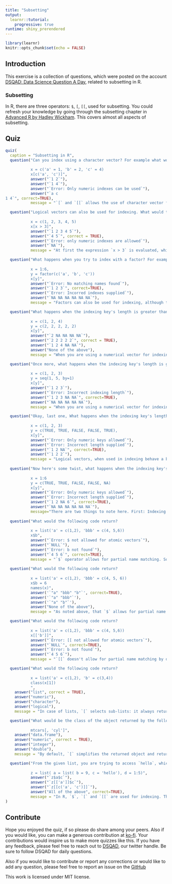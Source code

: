 ---
title: "Subsetting"
output: 
  learnr::tutorial:
    progressive: true
runtime: shiny_prerendered
---

```{r setup, include=FALSE}
library(learnr)
knitr::opts_chunk$set(echo = FALSE)
```

## Introduction

This exercise is a collection of questions, which were posted on the account [DSQAD: Data Science Question A Day](https://twitter.com/data_question), related to subsetting in R.


### Subsetting

In R, there are three operators: `$`, `[`, `[[`, used for subsetting. You could refresh your knowledge by going through the subsetting chapter in [Advanced R by Hadley Wickham](https://adv-r.hadley.nz/subsetting.html). This covers almost all aspects of subsetting.


## Quiz

```{r quiz}
quiz(
  caption = "Subsetting in R",
  question("Can you index using a character vector? For example what would the following code return?
           
           x = c('a' = 1, 'b' = 2, 'c' = 4)
           x[c('a', 'c')]",
           answer("`1 2`"),
           answer("`1 4`"),
           answer("`Error: Only numeric indexes can be used`"),
           answer("`a c
1 4`", correct=TRUE),
           message = "`[` and `[[` allows the use of character vector for subsetting. The character vector is matched against the names of elements in the vector or list."),

  question("Logical vectors can also be used for indexing. What would the following code return?
         
           x = c(1, 2, 3, 4, 5)
           x[x > 3]",
           answer("`1 2 3 4 5`"),
           answer("`4 5`", correct = TRUE),
           answer("`Error: only numeric indexes are allowed`"),
           answer("`NA`"),
           message = "At first the expression `x > 3` is evaluated, which returns a logical vector `c(FALSE, FALSE, FALSE, TRUE, TRUE)`, the positions with `TRUE` are returned and the positions with `FALSE` aren't returned."),

  question("What happens when you try to index with a factor? For example, what would the following code return?
           
           x = 1:6,
           y = factor(c('a', 'b', 'c'))
           x[y]",
           answer("`Error: No matching names found`"),
           answer("`1 2 3`", correct=TRUE),
           answer("`Error: Incorred indexes supplied`"),
           answer("`NA NA NA NA NA NA`"),
           message = "Factors can also be used for indexing, although the result might not be something you would expect. Internally factors have numerical bindings, so when used for indexing, the factors are converted to their numerical bindings and then that numerical vector is used for indexing. So in this case, `factor('a', 'b', 'c')` is converted to `c(1,2,3)` behind the scenes, and then used for indexing."),

  question("What happens when the indexing key's length is greater than your vector? For example what would the following code returns?
           
           x = c(1, 2, 4)
           y = c(2, 2, 2, 2, 2)
           x[y]",
           answer("`2 NA NA NA NA`"),
           answer("`2 2 2 2 2`", correct = TRUE),
           answer("`1 2 4 NA NA`"),
           answer("None of the above"),
           message = "When you are using a numerical vector for indexing, the elements of indexer are matched against the position of original vector. So the 2 in y is matched to the position 2 of x. The above example is basically `c(x[2], x[2], x[2], x[2], x[2])`"),

  question("Once more, what happens when the indexing key's length is greater than your vector? For example what would the following code returns?
           
           x = c(1, 2, 3)
           y = seq(1, 5, by=1)
           x[y]",
           answer("`1 2 3`"),
           answer("`Error: Incorrect indexing length`"),
           answer("`1 2 3 NA NA`", correct=TRUE),
           answer("`NA NA NA NA NA`"),
           message = "When you are using a numerical vector for indexing, the elements of indexer are matched against the position of original vector. So the 5 in y is matched to the position 5 of `x` and since `x[5]` doesn't exist `NA` is returned. If a particular position doesn't exist `NA` is returned."),

  question("Okay, last one, What happens when the indexing key's length is greater than your vector? For example what would the following code returns?
           
           x = c(1, 2, 3)
           y = c(TRUE, TRUE, FALSE, FALSE, TRUE),
           x[y]",
           answer("`Error: Only numeric keys allowed`"),
           answer("`Error: Incorrect length supplied`"),
           answer("`1 2 NA`", correct=TRUE),
           answer("`1 2 2`"),
           message = "Logical vectors, when used in indexing behave a bit different. In this case, since the length of `y` is greater than `x`, imagine `x` to be extended to match `y`'s length and new positions getting filled with `NA`, like `c(1,2,3,NA,NA)` All those positions in `x` which are matching with `TRUE`'s position in `y` are reutrned, which in this case are position 1, 2, and 5, so the returned value is `1 2 NA`."),
  
  question("Now here's some twist, what happens when the indexing key's length is smaller than your vector? For example what would the following code returns?
           
           x = 1:6
           y = c(TRUE, TRUE, FALSE, FALSE, NA)
           x[y]",
           answer("`Error: Only numeric keys allowed`"),
           answer("`Error: Incorrect length supplied`"),
           answer("`1 2 NA 6`", correct=TRUE),
           answer("`NA NA NA NA NA NA`"),
           message="There are two things to note here. First: Indexing with NA, and Second: Indexing with logicals. When you index with NA, you get NA. When you index with logical vectors, the positions with `TRUE` gets selected and the ones with `FALSE` are dropped. If in case your logical vector is of smaller length, the elements are recycled to match the corresponding length. So in the above example: `y` is of length 4, so when used as `x[y]`, `y` gets recycled to `(T, F, F, NA, T, F)` and `x` is indexed as `x[c(T, F, F, NA, T, F)]`. Since position `1` and `5` are `TRUE`, those will be returned, the ones with `FALSE` will not be returned and the position which has `NA` will return `NA`. So the output will be `1 NA 5`"),
  
  question("What would the following code return?
           
           x = list('a' = c(1,2), 'bbb' = c(4, 5,6))
           x$b",
           answer("`Error: $ not allowed for atomic vectors`"),
           answer("`NULL`"),
           answer("`Error: b not found`"),
           answer("`4 5 6`", correct=TRUE),
           message = "`$` operator allows for partial name matching. So `b` is matched with `bbb`"),
  
  question("What would the following code return?
           
           x = list('a' = c(1,2), 'bbb' = c(4, 5, 6))
           x$b = 6
           names(x)",
           answer('`"a" "bbb" "b"`', correct=TRUE),
           answer('`"a" "bbb"`'),
           answer('`"a" "b"`'),
           answer("None of the above"),
           message = "As noted above, that `$` allows for partial name matching, but in case of assignment it it creates a new element with that name. Like in the above example, element with name `b` and value `6` is created in the list, as it doesn't exist. If the element exists, it's value will be overwritten."),

  question("What would the following code return?
           
           x = list('a' = c(1,2), 'bbb' = c(4, 5,6))
           x[['b']]",
           answer("`Error: [[ not allowed for atomic vectors`"),
           answer("`NULL`", correct=TRUE),
           answer("`Error: b not found`"),
           answer("`4 5 6`"),
           message = "`[[` doesn't allow for partial name matching by default. That's the main difference between `[[` and `$`. Although unadvisable, but you could achieve partial name matching by passing argument `exact = FALSE`"),

  question("What would the following code return?
           
           x = list('a' = c(1,2), 'b' = c(3,4))
           class(x[1])
           ",
    answer("list", correct = TRUE),
    answer("numeric"),
    answer("character"),
    answer("logical"),
    message = "In case of lists, `[` selects sub-lists: it always returns a list. If you use it with a single positive integer, it returns a list of length one. `[[` selects an element within a list."),

  question("What would be the class of the object returned by the following code?
           
           mtcars[, 'cyl']",
    answer("data.frame"),
    answer("numeric", correct = TRUE),
    answer("integer"),
    answer("double"),
    message = "By default, `[` simplifies the returned object and returns a vector, in case of dataframes. To preserve the row column structure, use the argument `drop = FALSE`"),

  question("From the given list, you are trying to access `hello`, which of the following command would work?
           
           z = list( a = list( b = 9, c = 'hello'), d = 1:5)",
           answer("`z$a$c`"),
           answer("`z[['a']]$c`"),
           answer("`z[[c('a', 'c')]]`"),
           answer("All of the above", correct=TRUE),
           message = "In R, `$`, `[` and `[[` are used for indexing. The most important difference between `[`, `[[` and `$` is that the `[` can select more than one elements while the other two select a single element. The main difference between `$` and `[[` is that `$` does not allow computed indices whereas `[[` does. `z[['a']]` is equivalent to `z$a`. `[[` can be applied recursively to lists as shown in option 3, `z[[c('a', 'c')]]` is equivalent to `z[['a']][['c']]`.")
)
```

## Contribute

Hope you enjoyed the quiz, if so please do share among your peers. Also if you would like, you can make a generous contribution at [ko-fi](https://ko-fi.com/dsqad). Your contributions would inspire us to make more quizzes like this. If you have any feedback, please feel free to reach out to [DSQAD](https://twitter.com/data_question), our twitter handle. Be sure to follow DSQAD for daily questions.

Also if you would like to contribute or report any corrections or would like to add any question, please feel free to report an issue on the [GitHub](https://github.com/mohit2152sharma/dsqadTutorials)

This work is licensed under MIT license.